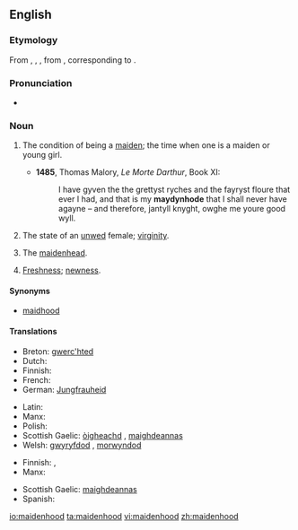==English==

===Etymology===
From {{etyl|enm|en}} {{term|maydenhode|lang=enm}}, {{term|meidenhod|lang=enm}}, {{term|maȝdenhad|lang=enm}}, from {{etyl|ang|en}} {{term|mægdenhad|mæġdenhād|maidenhood|lang=ang}}, corresponding to {{suffix|maiden|hood}}.

===Pronunciation===
* {{a|UK}} {{IPA|/ˈmeɪd(ə)nhʊd/}}

===Noun===
{{en-noun|s|-}}

# {{context|uncountable|lang=en}} The condition of being a [[maiden]]; the time when one is a maiden or young girl.
#* '''1485''', Thomas Malory, ''Le Morte Darthur'', Book XI:
#*: I have gyven the the grettyst ryches and the fayryst floure that ever I had, and that is my '''maydynhode''' that I shall never have agayne – and therefore, jantyll knyght, owghe me youre good wyll.
# The state of an [[unwed]] female; [[virginity]].
# {{context|countable|lang=en}} The [[maidenhead]].
# [[freshness|Freshness]]; [[newness]].

====Synonyms====
* [[maidhood]]

====Translations====
{{trans-top|condition of being maiden}}
* Breton: [[gwerc'hted]]
* Dutch: {{t+|nl|maagdelijkheid}}
* Finnish: {{t-|fi|neitsyys}}
* French: {{t+|fr|virginité}}
* German: [[Jungfrauheid]]
{{trans-mid}}
* Latin: {{t-|la|virginitas|f|alt=virginitās}}
* Manx: {{t-|gv|moidynys|f}}
* Polish: {{t|pl|dziewictwo|n}}
* Scottish Gaelic: [[òigheachd]] {{f}}, [[maighdeannas]] {{m}}
* Welsh: [[gwyryfdod]] {{m}}, [[morwyndod]] {{m}}
{{trans-bottom}}

{{trans-top|maidenhead}}
* Finnish: {{t-|fi|neitsyys}}, {{t-|fi|immenkalvo}}
* Manx: {{t-|gv|moidynys|f}}
{{trans-mid}}
* Scottish Gaelic: [[maighdeannas]] {{m}}
* Spanish: {{t+|es|virginidad}}
{{trans-bottom}}

[[io:maidenhood]]
[[ta:maidenhood]]
[[vi:maidenhood]]
[[zh:maidenhood]]